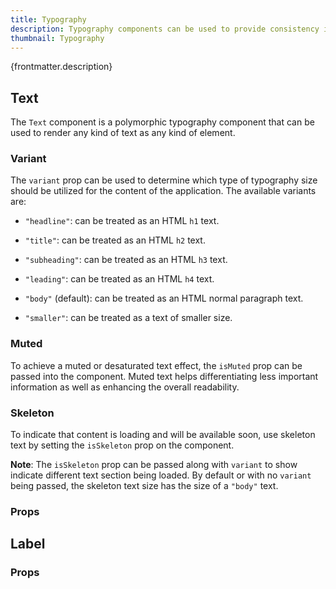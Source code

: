```yaml
---
title: Typography
description: Typography components can be used to provide consistency in text styling across the application.
thumbnail: Typography
---
```


<p>{frontmatter.description}</p>

## Text

The `Text` component is a polymorphic typography component that can be used to render any kind of text as any kind of element.

<LiveExample src='Text.main.jsx' truncate={false}>
  <AllExamples.TextMainExample client:load />
</LiveExample>

### Variant

The `variant` prop can be used to determine which type of typography size should be utilized for the content of the application. The available variants are:

- `"headline"`: can be treated as an HTML `h1` text.

- `"title"`: can be treated as an HTML `h2` text.

- `"subheading"`: can be treated as an HTML `h3` text.

- `"leading"`: can be treated as an HTML `h4` text.

- `"body"` (default): can be treated as an HTML normal paragraph text.

- `"smaller"`: can be treated as a text of smaller size.

<LiveExample src='Text.variant.jsx' truncate={false}>
  <AllExamples.TextVariantExample client:load />
</LiveExample>

### Muted

To achieve a muted or desaturated text effect, the `isMuted` prop can be passed into the component. Muted text helps differentiating less important information as well as enhancing the overall readability.

<LiveExample src='Text.muted.jsx' truncate={false}>
  <AllExamples.TextMutedExample client:load />
</LiveExample>

### Skeleton

To indicate that content is loading and will be available soon, use skeleton text by setting the `isSkeleton` prop on the component.

<LiveExample src='Text.skeleton.jsx' truncate={false}>
  <AllExamples.TextSkeletonExample client:load />
</LiveExample>

**Note**: The `isSkeleton` prop can be passed along with `variant` to show indicate different text section being loaded. By default or with no `variant` being passed, the skeleton text size has the size of a `"body"` text.

### Props

<PropsTable path='@itwin/itwinui-react/esm/core/Typography/Text.d.ts' />

## Label

<Placeholder componentPageName='label--basic' />

<LiveExample src='Label.main.jsx' truncate={false}>
  <AllExamples.LabelMainExample client:load />
</LiveExample>

### Props

<PropsTable path='@itwin/itwinui-react/esm/core/Label/Label.d.ts' />
